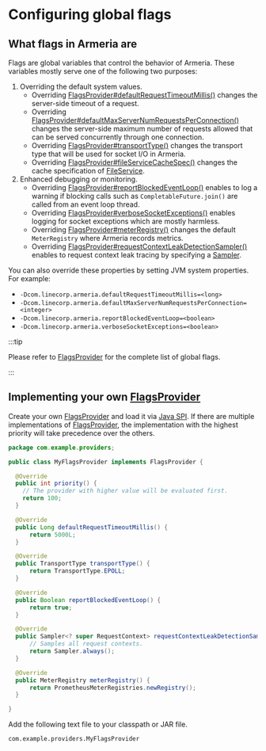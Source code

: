 # Configuring global flags

## What flags in Armeria are

Flags are global variables that control the behavior of Armeria.
These variables mostly serve one of the following two purposes:

1. Overriding the default system values.
    - Overriding [FlagsProvider#defaultRequestTimeoutMillis()](type) changes the server-side timeout of a request.
    - Overriding [FlagsProvider#defaultMaxServerNumRequestsPerConnection()](type) changes the server-side maximum number of requests
      allowed that can be served concurrently through one connection.
    - Overriding [FlagsProvider#transportType()](type) changes the transport type that will be used for socket I/O in Armeria.
    - Overriding [FlagsProvider#fileServiceCacheSpec()](type) changes the cache specification of [FileService](type).
2. Enhanced debugging or monitoring.
    - Overriding [FlagsProvider#reportBlockedEventLoop()](type) enables to log a warning if blocking calls
      such as `CompletableFuture.join()` are called from an event loop thread.
    - Overriding [FlagsProvider#verboseSocketExceptions()](type) enables logging for socket exceptions which are mostly harmless.
    - Overriding [FlagsProvider#meterRegistry()](type) changes the default `MeterRegistry` where Armeria records metrics.
    - Overriding [FlagsProvider#requestContextLeakDetectionSampler()](type) enables to request context leak tracing by specifying
      a [Sampler](type).

You can also override these properties by setting JVM system properties. For example:
- `-Dcom.linecorp.armeria.defaultRequestTimeoutMillis=<long>`
- `-Dcom.linecorp.armeria.defaultMaxServerNumRequestsPerConnection=<integer>`
- `-Dcom.linecorp.armeria.reportBlockedEventLoop=<boolean>`
- `-Dcom.linecorp.armeria.verboseSocketExceptions=<boolean>`

:::tip

  Please refer to [FlagsProvider](type) for the complete list of global flags.

:::

## Implementing your own [FlagsProvider](type)

Create your own [FlagsProvider](type) and load it via [Java SPI](https://docs.oracle.com/javase/tutorial/sound/SPI-intro.html).
If there are multiple implementations of [FlagsProvider](type), the implementation with the highest priority will take precedence over the others.

```java title="MyFlagsProvider.java"
package com.example.providers;

public class MyFlagsProvider implements FlagsProvider {

  @Override
  public int priority() {
    // The provider with higher value will be evaluated first.
    return 100;
  }

  @Override
  public Long defaultRequestTimeoutMillis() {
      return 5000L;
  }

  @Override
  public TransportType transportType() {
      return TransportType.EPOLL;
  }

  @Override
  public Boolean reportBlockedEventLoop() {
      return true;
  }

  @Override
  public Sampler<? super RequestContext> requestContextLeakDetectionSampler() {
      // Samples all request contexts.
      return Sampler.always();
  }

  @Override
  public MeterRegistry meterRegistry() {
      return PrometheusMeterRegistries.newRegistry();
  }

}
```

Add the following text file to your classpath or JAR file.

```text title="META-INF/services/com.linecorp.armeria.common.FlagsProvider"
com.example.providers.MyFlagsProvider
```
